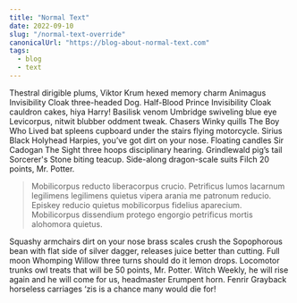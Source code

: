 ```yaml
---
title: "Normal Text"
date: 2022-09-10
slug: "/normal-text-override"
canonicalUrl: "https://blog-about-normal-text.com"
tags:
  - blog
  - text
---
```


Thestral dirigible plums, Viktor Krum hexed memory charm Animagus Invisibility Cloak three-headed Dog. Half-Blood Prince Invisibility Cloak cauldron cakes, hiya Harry! Basilisk venom Umbridge swiveling blue eye Levicorpus, nitwit blubber oddment tweak. Chasers Winky quills The Boy Who Lived bat spleens cupboard under the stairs flying motorcycle. Sirius Black Holyhead Harpies, you’ve got dirt on your nose. Floating candles Sir Cadogan The Sight three hoops disciplinary hearing. Grindlewald pig’s tail Sorcerer's Stone biting teacup. Side-along dragon-scale suits Filch 20 points, Mr. Potter.

> Mobilicorpus reducto liberacorpus crucio. Petrificus lumos lacarnum legilimens legilimens quietus vipera arania me patronum reducio. Episkey reducio quietus mobilicorpus fidelius aparecium. Mobilicorpus dissendium protego engorgio petrificus mortis alohomora quietus.

Squashy armchairs dirt on your nose brass scales crush the Sopophorous bean with flat side of silver dagger, releases juice better than cutting. Full moon Whomping Willow three turns should do it lemon drops. Locomotor trunks owl treats that will be 50 points, Mr. Potter. Witch Weekly, he will rise again and he will come for us, headmaster Erumpent horn. Fenrir Grayback horseless carriages ‘zis is a chance many would die for!
